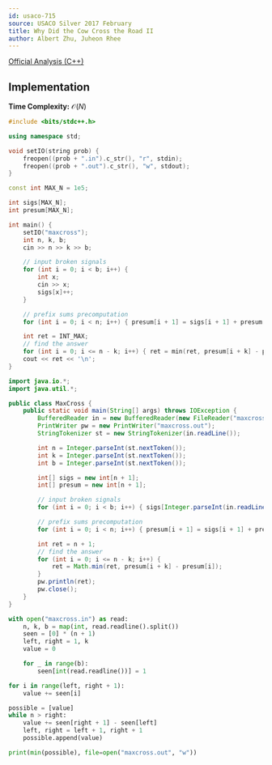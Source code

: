 ```yaml
---
id: usaco-715
source: USACO Silver 2017 February
title: Why Did the Cow Cross the Road II
author: Albert Zhu, Juheon Rhee
---
```

[Official Analysis (C++)](http://www.usaco.org/current/data/sol_maxcross_silver_feb17.html)

## Implementation

**Time Complexity:** $\mathcal{O}(N)$

<LanguageSection>

<CPPSection>

```cpp
#include <bits/stdc++.h>

using namespace std;

void setIO(string prob) {
	freopen((prob + ".in").c_str(), "r", stdin);
	freopen((prob + ".out").c_str(), "w", stdout);
}

const int MAX_N = 1e5;

int sigs[MAX_N];
int presum[MAX_N];

int main() {
	setIO("maxcross");
	int n, k, b;
	cin >> n >> k >> b;

	// input broken signals
	for (int i = 0; i < b; i++) {
		int x;
		cin >> x;
		sigs[x]++;
	}

	// prefix sums precomputation
	for (int i = 0; i < n; i++) { presum[i + 1] = sigs[i + 1] + presum[i]; }

	int ret = INT_MAX;
	// find the answer
	for (int i = 0; i <= n - k; i++) { ret = min(ret, presum[i + k] - presum[i]); }
	cout << ret << '\n';
}
```

</CPPSection>

<JavaSection>

```java
import java.io.*;
import java.util.*;

public class MaxCross {
	public static void main(String[] args) throws IOException {
		BufferedReader in = new BufferedReader(new FileReader("maxcross.in"));
		PrintWriter pw = new PrintWriter("maxcross.out");
		StringTokenizer st = new StringTokenizer(in.readLine());

		int n = Integer.parseInt(st.nextToken());
		int k = Integer.parseInt(st.nextToken());
		int b = Integer.parseInt(st.nextToken());

		int[] sigs = new int[n + 1];
		int[] presum = new int[n + 1];

		// input broken signals
		for (int i = 0; i < b; i++) { sigs[Integer.parseInt(in.readLine())]++; }

		// prefix sums precomputation
		for (int i = 0; i < n; i++) { presum[i + 1] = sigs[i + 1] + presum[i]; }

		int ret = n + 1;
		// find the answer
		for (int i = 0; i <= n - k; i++) {
			ret = Math.min(ret, presum[i + k] - presum[i]);
		}
		pw.println(ret);
		pw.close();
	}
}
```

</JavaSection>

<PySection>

```py
with open("maxcross.in") as read:
	n, k, b = map(int, read.readline().split())
	seen = [0] * (n + 1)
	left, right = 1, k
	value = 0

	for _ in range(b):
		seen[int(read.readline())] = 1

for i in range(left, right + 1):
	value += seen[i]

possible = [value]
while n > right:
	value += seen[right + 1] - seen[left]
	left, right = left + 1, right + 1
	possible.append(value)

print(min(possible), file=open("maxcross.out", "w"))
```

</PySection>
</LanguageSection>
